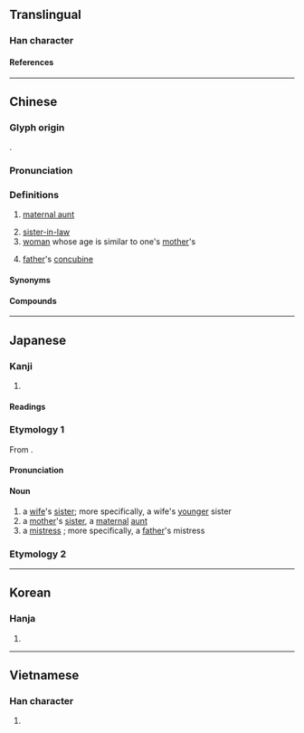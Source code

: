 {{character info}}
==Translingual==

===Han character===
{{Han char|rn=38|rad=女|as=06|sn=9|four=45432|canj=VKN|ids=⿰女夷}}

====References====
{{Han ref|kx=0260.150|dkj=06222|dj=0526.140|hdz=21043.120|uh=59E8}}

----

==Chinese==
{{zh-forms|alt=𫰆-2nd round simp.}}

===Glyph origin===
{{Han etym}}
{{Han compound|女|夷|ls=psc|c1=s|c2=p|t1=woman}}.

===Pronunciation===
{{zh-pron
|m=yí,er=y
|m_note=yír - “maternal aunt”
|m-s=yi2
|dg=йи1
|c=ji4,ji4-1
|c-t=yi3
|g=i4
|h=pfs=yì;gd=yi2
|j=i1
|md=ì
|mn=î
|mn-t=i5
|w=3hhi
|x=i2
|mc=y
|oc=y
|ma=y
|cat=n
}}

===Definitions===
{{zh-hanzi}}

# [[maternal aunt]] {{gloss|[[mother]]'s [[sister]]}}
#: {{zh-x|二 姨|mother's second eldest sister}}
# [[sister-in-law]] {{gloss|[[wife]]'s [[sister]]}}
# [[woman]] whose age is similar to one's [[mother]]'s
# {{lb|zh|historical}} [[father]]'s [[concubine]]

====Synonyms====
{{zh-dial|姨母}}

====Compounds====
{{zh-der|fold=1|娣媵|姨母|阿姨|姨媽|姨夫|姨父|姨丈|姨爹|大姨媽|大姨爹|大姨|小姨|娘姨|大姨子|姨娘|封姨|姨奶奶|婆姨|十八姨|姨兒|姨太太|姨姐|小姨子|姨婆|姨表|姨甥|姨姨|姨妹|姨奶|姨太|兩姨親|姨公|痴姨|鬍子阿姨|風姨|細姨|紅姨|兩姨|八姨|公家婆姨|堂姨|姨丈人|姨兄|姨夫錢|姨弟|姨昆弟|封十八姨|封家姨|小姨娘|師姨|杜十姨|邢姨|阿梨姨}}

{{zh-cat|Intermediate}}

----

==Japanese==

===Kanji===
{{ja-kanji|grade=|rs=女06}}

# {{rfdef|ja|sort=女06}}

====Readings====
{{ja-readings
|goon=い
|kanon=い
|kun=おば-}}

===Etymology 1===
{{ja-kanjitab|い|yomi=on}}
From {{der|ja|ltc|sort=い|-}} {{ltc-l|姨}}.

====Pronunciation====
{{ja-pron|い|y=on}}

====Noun====
{{ja-noun|い}}

# a [[wife]]'s [[sister]]; more specifically, a wife's [[younger]] sister
# a [[mother]]'s [[sister]], a [[maternal]] [[aunt]]
# a [[mistress]] {{qualifier|extramarital female lover}}; more specifically, a [[father]]'s mistress

===Etymology 2===
{{ja-kanjitab|いもしゅうとめ|yomi=k}}
{{ja-see|妹姑}}

----

==Korean==

===Hanja===
{{ko-hanja|hangeul=이|rv=i|mr=i}}

# {{rfdef|ko|sort=女06}}

----

==Vietnamese==

===Han character===
{{vi-readings|reading=di, dì|rs=女06}}

# {{rfdef|vi|sort=女06}}